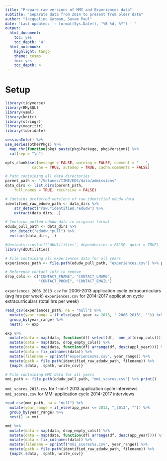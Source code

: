 ```yaml
---
title: "Prepare raw versions of MMI and Experiences data"
subtitle: "Separate data from 2014 to present from older data"
author: "Jacqueline Gutman, Suvam Paul"
date: 'Last updated: `r format(Sys.Date(), "%B %d, %Y") ` '
output:
  html_document:
    toc: yes
    toc_depth: '4'
  html_notebook:
    highlight: tango
    theme: cosmo
    toc: yes
    toc_depth: 4
---
```


# Setup 

```r
library(tidyverse)
library(RMySQL)
library(yaml)
library(knitr)
library(stringr)
library(magrittr)
library(lubridate)

sessionInfo() %>%
use_series(otherPkgs) %>%
  map_chr(function(pkg) paste(pkg$Package, pkg$Version)) %>%
  cat(sep = "\n")

opts_chunk$set(message = FALSE, warning = FALSE, comment = "   ",
            cache = TRUE, autodep = TRUE, cache.comments = FALSE)

```

```r
# Path containing all data directories
parent_path <- "/Volumes/IIME/EDS/data/admissions"
data_dirs <- list.dirs(parent_path, 
    full.names = TRUE, recursive = FALSE)

# Contains preferred versions of raw identified edudw data
identified_raw_edudw_path <- data_dirs %>% 
    str_detect("raw.*identified.*edudw") %>% 
    extract(data_dirs, .)

# Contains pulled edudw data in original format
edudw_pull_path <- data_dirs %>%
  str_detect("edudw.*pull") %>% 
  extract(data_dirs, .)
```

```r
#devtools::install("dbUtilities", dependencies = FALSE, quiet = TRUE)
library(dbUtilities)
```

```r
# File containing all experiences data for all years
experiences_path <- file.path(edudw_pull_path, "experiences.csv") %>% print()
```

```r
# Reference contact info to remove
drop_cols <- c("CONTACT_FNAME", "CONTACT_LNAME",
               "CONTACT_PHONE", "CONTACT_EMAIL")
```

`experiences_2006_2013.csv` for 2006-2013 application cycle extracurriculars (avg hrs per week)
`experiences.csv` for 2014-2017 application cycle extracurriculars (total hrs per week)

```r
read_csv(experiences_path, na = "null") %>%
  mutate(year_range = if_else(appl_year <= 2013, "_2006_2013", "")) %>% 
  group_by(year_range) %>% 
  nest() -> exp
```

```r
exp %>%
  mutate(data = map(data, function(df) select(df, -one_of(drop_cols)))) %>%
  mutate(data = map(data, drop_empty_cols)) %>%
  mutate(data = map(data, function(df) arrange(df, desc(appl_year)))) %>%
  mutate(data = fix_colnames(data)) %>%
  mutate(filename = sprintf("experiences%s.csv", year_range)) %>%
  mutate(path = file.path(identified_raw_edudw_path, filename)) %>%
  {map2(.$data, .$path, write_csv)}
```

```r
# File containing MMI data for all years
mmi_path <- file.path(edudw_pull_path, "mmi_scores.csv") %>% print()
```

`mmi_scores_2013.csv` for 1-on-1 2013 application cycle interviews
`mmi_scores.csv` for MMI application cycle 2014-2017 interviews

```r
read_csv(mmi_path, na = "null") %>%
  mutate(year_range = if_else(app_year <= 2013, "_2013", "")) %>% 
  group_by(year_range) %>% 
  nest() -> mmi
```

```r
mmi %>%
  mutate(data = map(data, drop_empty_cols)) %>%
  mutate(data = map(data, function(df) arrange(df, desc(app_year)))) %>%
  mutate(data = fix_colnames(data)) %>%
  mutate(filename = sprintf("mmi_scores%s.csv", year_range)) %>%
  mutate(path = file.path(identified_raw_edudw_path, filename)) %>%
  {map2(.$data, .$path, write_csv)}
```

